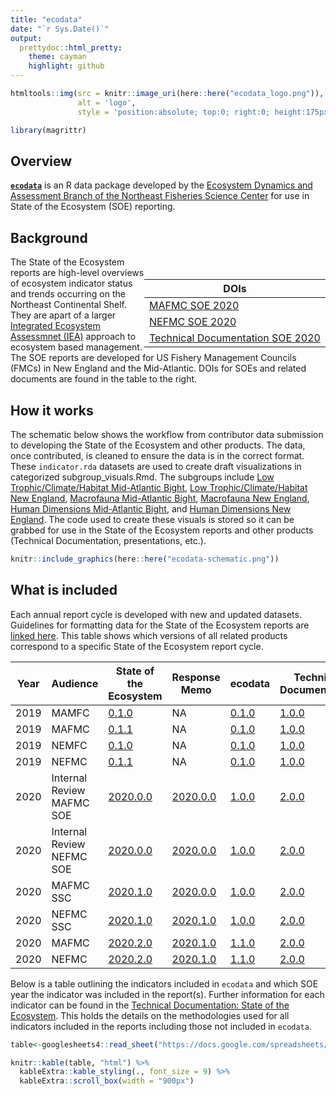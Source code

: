 ```yaml
---
title: "ecodata"
date: "`r Sys.Date()`"
output:
  prettydoc::html_pretty:
    theme: cayman
    highlight: github
---
```



```r
htmltools::img(src = knitr::image_uri(here::here("ecodata_logo.png")), 
               alt = 'logo', 
               style = 'position:absolute; top:0; right:0; height:175px; padding-right:20px;')

library(magrittr)
```


## Overview

[**`ecodata`**](https://github.com/NOAA-EDAB/ecodata) is an R data package developed by the [Ecosystem Dynamics and Assessment Branch of the Northeast Fisheries Science Center](https://www.fisheries.noaa.gov/new-england-mid-atlantic/ecosystems/northeast-ecosystem-dynamics-and-assessment-our-research) for use in State of the Ecosystem (SOE) reporting.

## Background

<div style= "float:right;position: relative; top: 20px;">
| DOIs |
| --- |
| [MAFMC SOE 2020](https://doi.org/10.25923/1f8j-d564) |
| [NEFMC SOE 2020](https://doi.org/10.25923/4tdk-eg57) |
| [Technical Documentation SOE 2020](https://doi.org/10.25923/64pf-sc70) |
</div>

The State of the Ecosystem reports are high-level overviews of ecosystem indicator status and trends occurring on the Northeast Continental Shelf. They are apart of a larger [Integrated Ecosystem Assessmnet (IEA)](https://www.integratedecosystemassessment.noaa.gov/regions/northeast) approach to ecosystem based management.  The SOE reports are developed for US Fishery Management Councils (FMCs) in New England and the Mid-Atlantic. DOIs for SOEs and related documents are found in the table to the right. 



## How it works

The schematic below shows the workflow from contributor data submission to developing the State of the Ecosystem and other products. The data, once contributed, is cleaned to ensure the data is in the correct format. These `indicator.rda` datasets are used to create draft visualizations in categorized subgroup_visuals.Rmd. The subgroups include [Low Trophic/Climate/Habitat Mid-Atlantic Bight](https://noaa-edab.github.io/ecodata/LTL_MAB), [Low Trophic/Climate/Habitat New England](https://noaa-edab.github.io/ecodata/LTL_NE), [Macrofauna Mid-Atlantic Bight](https://noaa-edab.github.io/ecodata/macrofauna_MAB),  [Macrofauna New England](https://noaa-edab.github.io/ecodata/macrofauna_NE), [Human Dimensions Mid-Atlantic Bight](https://noaa-edab.github.io/ecodata/human_dimensions_MAB), and [Human Dimensions New England ](https://noaa-edab.github.io/ecodata/human_dimensions_NE). The code used to create these visuals is stored so it can be grabbed for use in the State of the Ecosystem reports and other products (Technical Documentation, presentations, etc.).  

```r
knitr::include_graphics(here::here("ecodata-schematic.png"))
```


## What is included 

Each annual report cycle is developed with new and updated datasets. Guidelines for formatting data for the State of the Ecosystem reports are [linked here](https://noaa-edab.github.io/ecodata/data_guidelines). This table shows which versions of all related products correspond to a specific State of the Ecosystem report cycle. 



| Year | Audience  | State of the Ecosystem | Response Memo | ecodata | Technical Documentation |
|------|------------------|-------------|----------------|--------------|------------------|
| 2019 | MAMFC | [0.1.0](https://github.com/NOAA-EDAB/SOE-NEFMC/tree/v0.1.0) | NA | [0.1.0](https://github.com/NOAA-EDAB/ecodata/tree/0.1.0) | [1.0.0](https://github.com/NOAA-EDAB/tech-doc/tree/v1.0.0)  |
| 2019 | MAFMC | [0.1.1](https://github.com/NOAA-EDAB/SOE-MAFMC/tree/v0.1.1) | NA| [0.1.0](https://github.com/NOAA-EDAB/ecodata/tree/0.1.0) | [1.0.0](https://github.com/NOAA-EDAB/tech-doc/tree/v1.0.0)  |
| 2019 | NEMFC | [0.1.0](https://github.com/NOAA-EDAB/SOE-NEFMC/tree/v0.1.0) | NA | [0.1.0](https://github.com/NOAA-EDAB/ecodata/tree/0.1.0) | [1.0.0](https://github.com/NOAA-EDAB/tech-doc/tree/v1.0.0)  |
| 2019 | NEFMC | [0.1.1](https://github.com/NOAA-EDAB/SOE-NEFMC/tree/v0.1.1) | NA | [0.1.0](https://github.com/NOAA-EDAB/ecodata/tree/0.1.0) | [1.0.0](https://github.com/NOAA-EDAB/tech-doc/tree/v1.0.0)  |
| 2020 | Internal Review MAFMC SOE | [2020.0.0](https://github.com/NOAA-EDAB/SOE-MAFMC/tree/2020.0.0) | [2020.0.0](https://github.com/NOAA-EDAB/memos/tree/2020.1.0) | [1.0.0](https://github.com/NOAA-EDAB/ecodata/tree/1.0.0) | [2.0.0](https://github.com/NOAA-EDAB/tech-doc/tree/2.0.0)
| 2020 | Internal Review NEFMC SOE | [2020.0.0](https://github.com/NOAA-EDAB/SOE-NEFMC/tree/2020.0.0) | [2020.0.0](https://github.com/NOAA-EDAB/memos/tree/2020.1.0) | [1.0.0](https://github.com/NOAA-EDAB/ecodata/tree/1.0.0) | [2.0.0](https://github.com/NOAA-EDAB/tech-doc/tree/2.0.0)
| 2020 | MAFMC SSC | [2020.1.0](https://github.com/NOAA-EDAB/SOE-MAFMC/tree/2020.1.0) | [2020.0.0](https://github.com/NOAA-EDAB/memos/tree/2020.0.0) | [1.0.0](https://github.com/NOAA-EDAB/ecodata/tree/1.0.0) | [2.0.0](https://github.com/NOAA-EDAB/tech-doc/tree/2.0.0)
| 2020 | NEFMC SSC | [2020.1.0](https://github.com/NOAA-EDAB/SOE-NEFMC/tree/2020.1.0) | [2020.1.0](https://github.com/NOAA-EDAB/memos/tree/2020.1.0) | [1.0.0](https://github.com/NOAA-EDAB/ecodata/tree/1.0.0) | [2.0.0](https://github.com/NOAA-EDAB/tech-doc/tree/2.0.0) |
| 2020 | MAFMC | [2020.2.0](https://github.com/NOAA-EDAB/SOE-MAFMC/tree/2020.2.0) | [2020.1.0](https://github.com/NOAA-EDAB/memos/tree/2020.1.0) | [1.1.0](https://github.com/NOAA-EDAB/ecodata/tree/1.1.0) | [2.0.0](https://github.com/NOAA-EDAB/tech-doc/tree/2.0.0)
| 2020 | NEFMC | [2020.2.0](https://github.com/NOAA-EDAB/SOE-NEFMC/tree/2020.2.0) | [2020.1.0](https://github.com/NOAA-EDAB/memos/tree/2020.1.0) | [1.1.0](https://github.com/NOAA-EDAB/ecodata/tree/1.1.0) | [2.0.0](https://github.com/NOAA-EDAB/tech-doc/tree/2.0.0) |


Below is a table outlining the indicators included in `ecodata` and which SOE year the indicator was included in the report(s). Further information for each indicator can be found in the [Technical Documentation: State of the Ecosystem](https://noaa-edab.github.io/tech-doc/). This holds the details on the methodologies used for all indicators included in the reports including those not included in `ecodata`.  

 
```r
table<-googlesheets4::read_sheet("https://docs.google.com/spreadsheets/d/1B10TeAs50giBoCgiRdZtzDr5fm3TAZyqexRJ_yrPWR0/edit#gid=0")

knitr::kable(table, "html") %>% 
  kableExtra::kable_styling(., font_size = 9) %>% 
  kableExtra::scroll_box(width = "900px")
```


